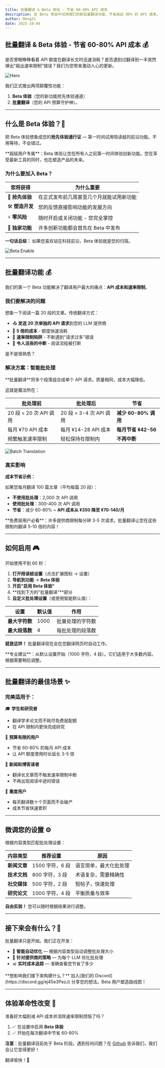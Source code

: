 ```yaml
---
title: 批量翻译 & Beta 体验 - 节省 60-80% API 成本
description: 在 Beta 体验中试用我们的新批量翻译功能，节省高达 80% 的 API 成本，同时避免速率限制。
author: MengXi
date: 2025-10-04
---
```


## 批量翻译 & Beta 体验 - 节省 60-80% API 成本 💰

是否曾眼睁睁看着 API 额度在翻译长文时迅速消耗？是否遇到过翻译到一半突然弹出"超出速率限制"错误？我们为您带来激动人心的更新。

![Hero](/blog/batch-translation-feature/hero.png)

我们正式推出两项颠覆性功能：

1. **Beta 体验**（您的新功能抢先体验通道）
2. **批量翻译**（您的 API 预算守护神）。

---

## 什么是 Beta 体验？🚀

把 Beta 体验想象成您的**抢先体验通行证** — 第一时间试用陪读蛙的前沿功能。不用等待，不会错过。

<Callout type="info">
**超级用户专属**：Beta 体验让您在所有人之前第一时间体验创新功能。您在享受最新工具的同时，也在塑造产品的未来。
</Callout>

### 为什么要加入 Beta？

| 您将获得 | 为什么重要 |
|---------|-----------|
| 🎯 **抢先体验** | 在正式发布前几周甚至几个月就能试用新功能 |
| 🛠️ **塑造开发** | 您的反馈直接影响功能的发展方向 |
| ⚡ **零风险** | 随时开启或关闭功能 - 您完全掌控 |
| 🎁 **独家功能** | 许多创新功能都会首先在 Beta 中发布 |

**一句话总结：** 如果您喜欢站在科技前沿，Beta 体验就是您的归宿。

![Beta Enable](/blog/batch-translation-feature/beta-enable.png)

---

## 批量翻译功能 💰

我们的第一个 Beta 功能解决了翻译用户最大的痛点：**API 成本和速率限制**。

### 我们要解决的问题

想象一下阅读一篇 20 段的文章。传统翻译方式：

- 📤 **发送 20 次单独的 API 请求**到您的 LLM 提供商
- 💸 **5 倍的成本** - 额度快速消耗
- 🚫 **速率限制陷阱** - 不断遇到"请求过多"错误
- 😤 **令人沮丧的中断** - 阅读流程被打断

是不是很熟悉？

### 解决方案：智能批处理

<Callout type="tip">
**批量翻译**将多个段落组合成单个 API 请求。质量相同，成本大幅降低。
</Callout>

这就是魔法所在：

| 批处理前 | 批处理后 | 节省 |
|---------|---------|-----|
| 20 段 = 20 次 API 调用 | 20 段 = 3-4 次 API 调用 | **减少 60-80% 调用** |
| 每月 ¥70 API 成本 | 每月 ¥14-28 API 成本 | **每月节省 ¥42-56** |
| 频繁触发速率限制 | 轻松保持在限制内 | **不再中断** |

![Batch Translation](/blog/batch-translation-feature/batch-translation.png)

### 真实影响

**成本节省示例：**

如果您每月翻译 100 篇文章（平均每篇 20 段）：
- **不使用批处理**：2,000 次 API 调用
- **使用批处理**：300-400 次 API 调用
- **节省**：减少 60-80% = **API 成本从 ¥350 降至 ¥70-140/月**

<Callout type="warn">
**免费层用户必看**：许多提供商限制每分钟 3-5 次请求。批量翻译让您在这些限制内翻译 5-10 倍的内容！
</Callout>

---

## 如何启用 🎮

开始使用不到 60 秒：

1. **打开陪读蛙设置**（点击扩展图标 → 设置）
2. **导航到功能** → **Beta 体验**
3. **开启"启用 Beta 体验"**
4. **找到下方的"批量翻译"**部分
5. **自定义批处理设置**（或使用智能默认值）：

| 设置 | 默认值 | 作用 |
|-----|-------|------|
| **最大字符数** | 1000 | 批量处理的字符数 |
| **最大段落数** | 4 | 每批处理的段落数 |

**就是这样！** 批量翻译现在会在您翻译网页时自动工作。

<Callout type="tip">
**专业建议**：从默认设置开始（1000 字符，4 段）。它们适用于大多数内容。根据需要稍后调整。
</Callout>

---

## 批量翻译的最佳场景 ✨

### 完美适用于：

🎓 **学生和研究者**
- 翻译学术论文而不耗尽免费层配额
- 在 API 限制内更快完成研究

💼 **预算有限的用户**
- 节省 60-80% 的每月 API 成本
- 让 API 额度使用时长延长 3-5 倍

📰 **新闻和博客读者**
- 翻译长文章而不触发速率限制中断
- 不再出现阅读中途的错误

🚀 **重度用户**
- 每天翻译数十个页面而不会破产
- 成本节省快速累积

---

## 微调您的设置 ⚙️

根据内容类型匹配批处理设置：

| 内容类型 | 推荐设置 | 原因 |
|---------|---------|------|
| **新闻文章** | 1500 字符，6 段 | 语言简单，最大化批处理 |
| **技术文档** | 800 字符，3 段 | 术语复杂，需要精确性 |
| **社交媒体** | 500 字符，2 段 | 短帖子，快速处理 |
| **研究论文** | 1000 字符，4 段 | 平衡质量与效率 |

**自由实验！** 您可以随时根据结果进行调整。

---

## 接下来会有什么？🔮

批量翻译只是开始。我们正在开发：

- 🧠 **智能自动优化** — 根据内容类型自动调整批处理大小
- 🎯 **针对提供商的策略** — 为每个 LLM 优化批处理
- 📊 **实时成本追踪** — 准确查看您节省了多少

<Callout type="info">
**想影响我们接下来构建什么？** 加入[我们的 Discord](https://discord.gg/ej45e3PezJ) 分享您的想法。Beta 用户塑造路线图！
</Callout>

---

## 体验革命性改变 🚀

准备好大幅削减 API 成本并消除速率限制烦恼了吗？

1. ✅ 在设置中启用 **Beta 体验**
2. ✅ 开始在每次翻译中节省 60-80%

**注意**：批量翻译目前处于 Beta 阶段。遇到任何问题？在 [Github](https://github.com/mengxi-ream/read-frog/issues) 告诉我们，我们会让它变得更好！

翻译愉快！🐸
